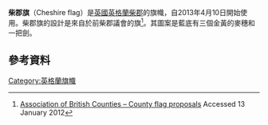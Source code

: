 {{expand|time=2016-02-29T16:32:43+00:00}}
{{Infobox flag
| Name = Cheshire
| Article = 
| Type = 
| Image = Flag of Cheshire.svg
| Nickname = 
| Morenicks = 
| Use = 
| Symbol = 
| Proportion = 3:5
| Adoption = 2013年4月10日
| Design = 
| Designer = Historic
}}
'''柴郡旗'''（Cheshire flag）是[[英國|英國]][[英格蘭|英格蘭]][[柴郡|柴郡]]的旗幟，自2013年4月10日開始使用。柴郡旗的設計是來自於前柴郡議會的旗<ref name="ABC">[http://www.abcounties.co.uk/counties/county-flags/county-flag-proposals?showall=1 Association of British Counties – County flag proposals]{{dead link|date=2018年1月 |bot=InternetArchiveBot |fix-attempted=yes }} Accessed 13 January 2012</ref>。其圖案是藍底有三個金黃的麥穗和一把劍。

==參考資料==
{{reflist}}
[[Category:英格蘭旗幟|Category:英格蘭旗幟]]